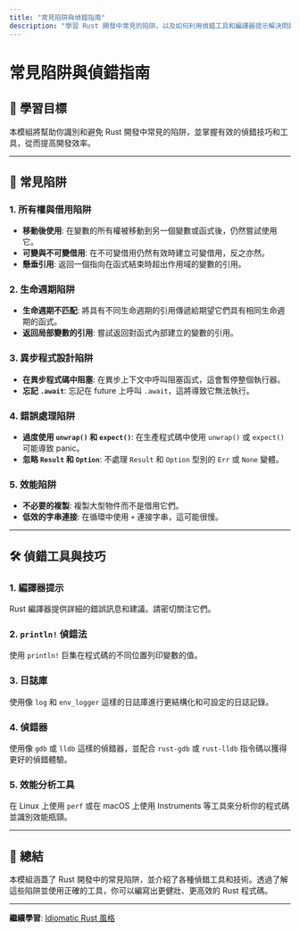 ```yaml
---
title: "常見陷阱與偵錯指南"
description: "學習 Rust 開發中常見的陷阱，以及如何利用偵錯工具和編譯器提示解決問題"
---
```


# 常見陷阱與偵錯指南

## 📖 學習目標

本模組將幫助你識別和避免 Rust 開發中常見的陷阱，並掌握有效的偵錯技巧和工具，從而提高開發效率。

---

## 🎯 常見陷阱

### 1. 所有權與借用陷阱

- **移動後使用**: 在變數的所有權被移動到另一個變數或函式後，仍然嘗試使用它。
- **可變與不可變借用**: 在不可變借用仍然有效時建立可變借用，反之亦然。
- **懸垂引用**: 返回一個指向在函式結束時超出作用域的變數的引用。

### 2. 生命週期陷阱

- **生命週期不匹配**: 將具有不同生命週期的引用傳遞給期望它們具有相同生命週期的函式。
- **返回局部變數的引用**: 嘗試返回對函式內部建立的變數的引用。

### 3. 異步程式設計陷阱

- **在異步程式碼中阻塞**: 在異步上下文中呼叫阻塞函式，這會暫停整個執行器。
- **忘記 `.await`**: 忘記在 future 上呼叫 `.await`，這將導致它無法執行。

### 4. 錯誤處理陷阱

- **過度使用 `unwrap()` 和 `expect()`**: 在生產程式碼中使用 `unwrap()` 或 `expect()` 可能導致 panic。
- **忽略 `Result` 和 `Option`**: 不處理 `Result` 和 `Option` 型別的 `Err` 或 `None` 變體。

### 5. 效能陷阱

- **不必要的複製**: 複製大型物件而不是借用它們。
- **低效的字串連接**: 在循環中使用 `+` 連接字串，這可能很慢。

---

## 🛠️ 偵錯工具與技巧

### 1. 編譯器提示

Rust 編譯器提供詳細的錯誤訊息和建議。請密切關注它們。

### 2. `println!` 偵錯法

使用 `println!` 巨集在程式碼的不同位置列印變數的值。

### 3. 日誌庫

使用像 `log` 和 `env_logger` 這樣的日誌庫進行更結構化和可設定的日誌記錄。

### 4. 偵錯器

使用像 `gdb` 或 `lldb` 這樣的偵錯器，並配合 `rust-gdb` 或 `rust-lldb` 指令碼以獲得更好的偵錯體驗。

### 5. 效能分析工具

在 Linux 上使用 `perf` 或在 macOS 上使用 Instruments 等工具來分析你的程式碼並識別效能瓶頸。

---

## 📝 總結

本模組涵蓋了 Rust 開發中的常見陷阱，並介紹了各種偵錯工具和技術。透過了解這些陷阱並使用正確的工具，你可以編寫出更健壯、更高效的 Rust 程式碼。

---

**繼續學習**: [Idiomatic Rust 風格](./module-11-idiomatic-rust-style)
